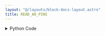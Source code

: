 ```yaml
---
layout: "@/layouts/block-docs-layout.astro"
title: READ_A0_PINS
---
```



<PythonDocsDisplay docstring={docstring} />

<details>
<summary>Python Code</summary>
```python
from flojoy import flojoy, OrderedPair, node_initialization, NodeInitContainer
from typing import Optional
import u3  # Import the library from LabJackPython in order to use our U3-LV device


@flojoy(deps={"labjackpython": "2.1.0"})
def READ_A0_PINS(
    init_container: NodeInitContainer,
    default: Optional[OrderedPair] = None,
    sensor_number: int = 1,
) -> OrderedPair:
    """The READ_A0_PINS node allows you to record and return voltages from a sensor connected to a LABJACK U3 device.

    The SENSOR node can be used to convert voltage into temperature measurements.

    Parameters
    ----------
    number : int
        Defines the number of temperature sensors connected to the LabJack U3 device.
    """

    voltages: list[float] = []

    sensor_num: list[int] = []

    d = init_container.get()
    if d is None:
        raise ValueError("LabJack U3 device not initialized")

    for i in range(0, sensor_number):
        sensor_num.append(i + 1)
        # Loop on the LabJack pins
        voltage: float = d.getAIN(i)
        voltages.append(voltage)

    return OrderedPair(x=sensor_num, y=voltages)


@node_initialization(for_node=READ_A0_PINS)
def init():
    d = u3.U3()
    d.configIO(FIOAnalog=255, EIOAnalog=0)

    return d

```
[Find this Flojoy Block on GitHub](https://github.com/flojoy-ai/blocks/blob/main/blocks/IO/INSTRUMENTS/DAQ_BOARDS/LABJACK/U3/BASIC/READ_A0_PINS/READ_A0_PINS.py)
</details>

## Example

<AppDisplay app={app} blockName="READ_A0_PINS" client:visible />

---
title: LABJACKU3
description: In this example, we show how to record and display temperature measurements with a LABJACK U3 device and update them in a Loop.
keyword: [Python, Instrument, LabJack U3 instrument control, Python integration with LabJack, Measurement and analysis, Python-based instrument control, LabJack U3 integration techniques, Python-based measurement techniques, Enhance measurements with Python, Streamline LabJack usage, Accurate data analysis, Python control of LabJack U3]
image: https://raw.githubusercontent.com/flojoy-ai/docs/main/docs/nodes/INSTRUMENTS/LABJACK/LABJACKU3/examples/EX1/output.jpeg
--- 

In this example, we show how to record and display temperature measurements with a LABJACK U3 device and update them in a Loop. The appendix contains all information about hardware requirements and sensor connections (Images). You'll also need to install the Labjack exodriver to communicate with the U3 device through USB: https://labjack.com/pages/support?doc=/software-driver/installer-downloads/exodriver/.

When the sensors are connected to the LABJACK U3 device and placed to record temperature, you can prepare your Flojoy app:

The [`LABJACKU3`](https://github.com/flojoy-io/nodes/blob/main/INSTRUMENTS/LABJACK/LABJACKU3/LABJACKU3.py) node communicates with the LABJACK U3 device to extract temperature measurements from the sensors. This node has only one parameter to fix: the number of sensors (6 in this example).

The [`BAR`](https://github.com/flojoy-io/nodes/blob/main/VISUALIZERS/PLOTLY/BAR/BAR.py) node displays all temperature measurements on the same figure.

To update the results with the latest measurements, we use the [`LOOP`](https://github.com/flojoy-io/nodes/blob/main/LOGIC_GATES/LOOPS/LOOP/LOOP.py) node to create a loop around our [`LABJACKU3`](https://github.com/flojoy-io/nodes/blob/main/INSTRUMENTS/LABJACK/LABJACKU3/LABJACKU3.py) and [`BAR`](https://github.com/flojoy-io/nodes/blob/main/VISUALIZERS/PLOTLY/BAR/BAR.py) nodes. (Refer to the `LOOP` node documentation for more information).
